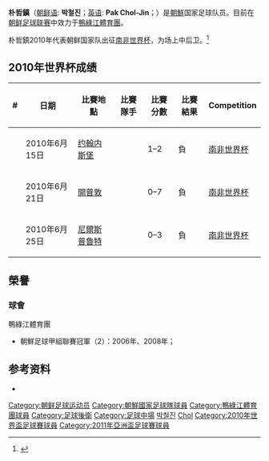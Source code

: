 {{noteta|G1=足球}}
{{infobox Football biography
| playername           = 朴哲鎭<br>박철진
| image                = [[File:FIFA_World_Cup_2010_Portugal_North_Korea4.jpg|240px]]
| fullname             = 朴哲鎭<br>박철진
| dateofbirth          = {{birth date and age|1985|9|5}}
| cityofbirth          = [[平壤|平壤]]
| countryofbirth       = [[朝鮮民主主義人民共和國|朝鮮民主主義人民共和國]]
| height               = {{height|m=1.85}}
| position             = [[後衛_(足球)|中后卫]]、[[中场|防守中场]]
| currentclub          = [[鴨綠江體育團|鴨綠江]]
| clubnumber           = -
| years                = 2005-
| clubs1                = [[鴨綠江體育團|鴨綠江]]
| caps1          = ? 
| goals1 = ?
| nationalyears1        = 2005-2010
| nationalteam1        = [[朝鮮國家足球隊|朝鮮國家足球隊]]
| nationalcaps1  = 36
| nationalgoals1 = 1
| pcupdate             = 2009年12月9日
}}

'''朴哲鎭'''（[[朝鲜语|朝鲜语]]: '''박철진'''；[[英语|英语]]: '''Pak Chol-Jin'''；{{bd|1985年|9月5日}}）是[[朝鮮民主主義人民共和國|朝鮮]]国家足球队员。目前在[[朝鲜足球联赛|朝鲜足球联赛]]中效力于[[鴨綠江體育團|鴨綠江體育團]]。

朴哲鎮2010年代表朝鲜国家队出征[[南非世界杯|南非世界杯]]，为场上中后卫。<ref>{{FIFA player|210023}}</ref>

== 2010年世界杯成绩 ==
{| class="wikitable"
! # !! 日期 !! 比賽地點 !! 比賽隊手 !! 比賽分數 !! 比賽結果 !! Competition
|-
| || 2010年6月15日 ||  {{RSA}}[[约翰内斯堡|约翰内斯堡]] || {{fb|BRA}} || 1–2 || 負 || [[南非世界杯|南非世界杯]]
|-
| || 2010年6月21日 ||  {{RSA}}[[開普敦|開普敦]] || {{fb|POR}} || 0–7 || 負 || [[南非世界杯|南非世界杯]]
|-
| || 2010年6月25日 ||  {{RSA}}[[尼爾斯普魯特|尼爾斯普魯特]] || {{fb|CIV}} ||  0–3 || 負   || [[南非世界杯|南非世界杯]]
|}

==榮譽==

===球會===
;{{flagicon|PRK}}鴨綠江體育團
*朝鮮足球甲組聯賽冠軍（2）：2006年、2008年；

==参考资料==
{{reflist}}
*{{nfteams|11612}}

{{2008年東亞足球錦標賽朝鮮參賽名單}}
{{Korea DPR Squad 2010 World Cup}}
{{2011年亚洲杯足球赛朝鲜参赛名单}}

{{DEFAULTSORT:Pak, Chol-Jin}}
[[Category:朝鲜足球运动员|Category:朝鲜足球运动员]]
[[Category:朝鮮國家足球隊球員|Category:朝鮮國家足球隊球員]]
[[Category:鴨綠江體育團球員|Category:鴨綠江體育團球員]]
[[Category:足球後衛|Category:足球後衛]]
[[Category:足球中場|Category:足球中場]]
[[Category:平壤市出身人物|박철진]]
[[Category:朴姓|Chol]]
[[Category:2010年世界盃足球賽球員|Category:2010年世界盃足球賽球員]]
[[Category:2011年亞洲盃足球賽球員|Category:2011年亞洲盃足球賽球員]]